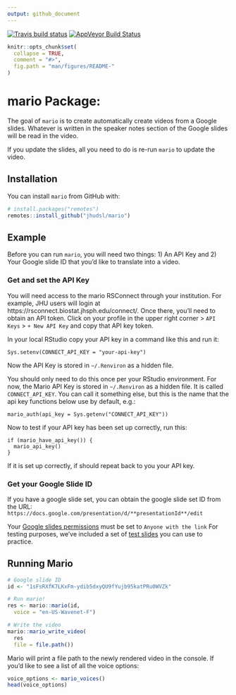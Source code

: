 ```yaml
---
output: github_document
---
```


[![Travis build status](https://travis-ci.com/jhudsl/mario.svg?branch=master)](https://travis-ci.com/jhudsl/mario)
[![AppVeyor Build Status](https://ci.appveyor.com/api/projects/status/github/jhudsl/mario?branch=master&svg=true)](https://ci.appveyor.com/project/jhudsl/mario)
<!-- README.md is generated from README.Rmd. Please edit that file -->

```r
knitr::opts_chunk$set(
  collapse = TRUE,
  comment = "#>",
  fig.path = "man/figures/README-"
)
```

# mario Package:

The goal of `mario` is to create automatically create videos from a Google slides.
Whatever is written in the speaker notes section of the Google slides will be read in the video.

If you update the slides, all you need to do is re-run `mario` to update the video.

## Installation

You can install `mario` from GitHub with:

``` r
# install.packages("remotes")
remotes::install_github("jhudsl/mario")
```

## Example

Before you can run `mario`, you will need two things:
1) An API Key and
2) Your Google slide ID that you'd like to translate into a video.

### Get and set the API Key

You will need access to the mario RSConnect through your institution. For example, JHU users will login at https://rsconnect.biostat.jhsph.edu/connect/. Once there, you'll need to obtain an API token.
Click on your profile in the upper right corner > `API Keys` > `+ New API Key` and copy that API key token.

In your local RStudio copy your API key in a command like this and run it:
```
Sys.setenv(CONNECT_API_KEY = "your-api-key")
```
Now the API Key is stored in `~/.Renviron` as a hidden file.

You should only need to do this once per your RStudio environment.
For now, the Mario API Key is stored in `~/.Renviron` as a hidden file.
It is called `CONNECT_API_KEY`. You can call it something else, but this is the name that the api key functions below use by default, e.g.:

`mario_auth(api_key = Sys.getenv("CONNECT_API_KEY"))`


Now to test if your API key has been set up correctly, run this:
```
if (mario_have_api_key()) {
  mario_api_key()
}
```
If it is set up correctly, if should repeat back to you your API key.

### Get your Google Slide ID

If you have a google slide set, you can obtain the google slide set ID from the URL:
`https://docs.google.com/presentation/d/**presentationId**/edit`

Your [Google slides permissions](https://artofpresentations.com/give-permissions-on-google-slides/) must be set to `Anyone with the link`
For testing purposes, we've included a set of [test slides](https://docs.google.com/presentation/d/1sFsRXfK7LKxFm-ydib5dxyQU9fYujb95katPRu0WVZk/edit#slide=id.p) you can use to practice.

## Running Mario

```r
# Google slide ID
id <- "1sFsRXfK7LKxFm-ydib5dxyQU9fYujb95katPRu0WVZk"

# Run mario!
res <- mario::mario(id,
  voice = "en-US-Wavenet-F")

# Write the video
mario::mario_write_video(
  res
  file = file.path())
```

Mario will print a file path to the newly rendered video in the console.
If you'd like to see a list of all the voice options:

```r
voice_options <- mario_voices()
head(voice_options)
```
